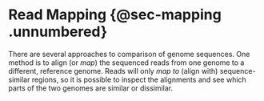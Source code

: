 # Read Mapping {@sec-mapping .unnumbered}

There are several approaches to comparison of genome sequences. One method is to align (or _map_) the sequenced reads from one genome to a different, reference genome. Reads will only _map to_ (align with) sequence-similar regions, so it is possible to inspect the alignments and see which parts of the two genomes are similar or dissimilar.